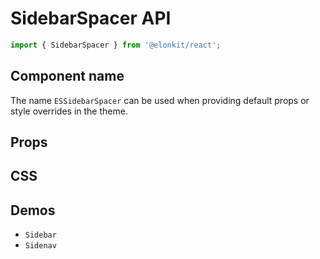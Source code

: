 
<Meta title="Components API/SidebarSpacer" />

# SidebarSpacer API

```js
import { SidebarSpacer } from '@elonkit/react';
```

## Component name

The name `ESSidebarSpacer` can be used when providing default props or style overrides in the theme.

## Props

<TableInterface name="SidebarSpacerProps" variant="props" />

## CSS

<TableInterface variant="css" name="SidebarSpacerClasses" />

## Demos

<ul>
  <li>
    <LinkTo kind="components-sidebar" story="demo">
      <code>Sidebar</code>
    </LinkTo>
  </li>

  <li>
    <LinkTo kind="components-sidenav" story="demo">
      <code>Sidenav</code>
    </LinkTo>
  </li>
</ul>
